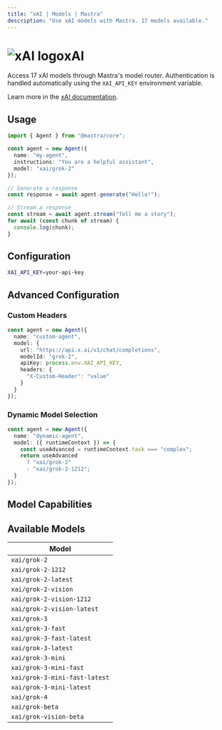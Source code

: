 ```yaml
---
title: "xAI | Models | Mastra"
description: "Use xAI models with Mastra. 17 models available."
---
```


# <img src="https://models.dev/logos/xai.svg" alt="xAI logo" className="inline w-8 h-8 mr-2 align-middle dark:invert dark:brightness-0 dark:contrast-200" />xAI

Access 17 xAI models through Mastra's model router. Authentication is handled automatically using the `XAI_API_KEY` environment variable.

Learn more in the [xAI documentation](https://docs.x.ai/docs/models).

## Usage

```typescript
import { Agent } from "@mastra/core";

const agent = new Agent({
  name: "my-agent",
  instructions: "You are a helpful assistant",
  model: "xai/grok-2"
});

// Generate a response
const response = await agent.generate("Hello!");

// Stream a response
const stream = await agent.stream("Tell me a story");
for await (const chunk of stream) {
  console.log(chunk);
}
```

## Configuration

```bash
XAI_API_KEY=your-api-key
```

## Advanced Configuration

### Custom Headers

```typescript
const agent = new Agent({
  name: "custom-agent",
  model: {
    url: "https://api.x.ai/v1/chat/completions",
    modelId: "grok-2",
    apiKey: process.env.XAI_API_KEY,
    headers: {
      "X-Custom-Header": "value"
    }
  }
});
```

### Dynamic Model Selection

```typescript
const agent = new Agent({
  name: "dynamic-agent",
  model: ({ runtimeContext }) => {
    const useAdvanced = runtimeContext.task === "complex";
    return useAdvanced 
      ? "xai/grok-2"
      : "xai/grok-2-1212";
  }
});
```

## Model Capabilities


<ProviderCapabilitiesTable providerId="xai" limit={10} />

## Available Models

| Model |
|-------|
| `xai/grok-2` |
| `xai/grok-2-1212` |
| `xai/grok-2-latest` |
| `xai/grok-2-vision` |
| `xai/grok-2-vision-1212` |
| `xai/grok-2-vision-latest` |
| `xai/grok-3` |
| `xai/grok-3-fast` |
| `xai/grok-3-fast-latest` |
| `xai/grok-3-latest` |
| `xai/grok-3-mini` |
| `xai/grok-3-mini-fast` |
| `xai/grok-3-mini-fast-latest` |
| `xai/grok-3-mini-latest` |
| `xai/grok-4` |
| `xai/grok-beta` |
| `xai/grok-vision-beta` |
